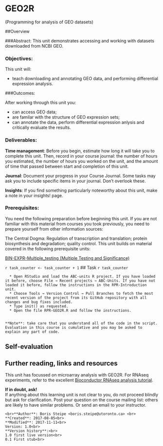# GEO2R {#geo2r}
(Programming for analysis of GEO datasets)

##Overview

###Abstract:
This unit demonstrates accessing and working with datasets downloaded from NCBI GEO.

### Objectives:
This unit will:

  * teach downloading and annotating GEO data, and performing differential expression analysis.

###Outcomes:

After working through this unit you:

  * can access GEO data;
  * are familar with the structure of GEO expression sets;
  * can annotate the data, perform differential expression anlysis and critically evaluate the results.

### Deliverables:
**Time management**: Before you begin, estimate how long it will take you to complete this unit. Then, record in your course journal: the number of hours you estimated, the number of hours you worked on the unit, and the amount of time that passed between start and completion of this unit.

**Journal**: Document your progress in your Course Journal. Some tasks may ask you to include specific items in your journal. Don't overlook these.

**Insights**: If you find something particularly noteworthy about this unit, make a note in your insights! page.

### Prerequisites:

You need the following preparation before beginning this unit. If you are not familiar with this material from courses you took previously, you need to prepare yourself from other information sources:

The Central Dogma: Regulation of transcription and translation; protein biosynthesis and degradation; quality control.
This unit builds on material covered in the following prerequisite units:

[BIN-EXPR-Multiple_testing (Multiple Testing and Significance)](#multiple-testing)<br>

`r task_counter <- task_counter + 1`
## Task `r task_counter`

```block
  * Open RStudio and load the ABC-units R project. If you have loaded it before, choose File → Recent projects → ABC-Units. If you have not loaded it before, follow the instructions in the RPR-Introduction unit.
  * Choose Tools → Version Control → Pull Branches to fetch the most recent version of the project from its GitHub repository with all changes and bug fixes included.
  * Type init() as requested.
  * Open the file RPR-GEO2R.R and follow the instructions.

 
**Note**: take care that you understand all of the code in the script. Evaluation in this course is cumulative and you may be asked to explain any part of code.
```

## Self-evaluation

## Further reading, links and resources
This unit has focussed on microarray analysis with GEO2R. For RNAseq experiments, refer to the excellent [Bioconductor RNAseq analysis tutorial](https://master.bioconductor.org/packages/release/workflows/html/RNAseq123.html). 
 
**If in doubt, ask!**<br>
If anything about this learning unit is not clear to you, do not proceed blindly but ask for clarification. Post your question on the course mailing list: others are likely to have similar problems. Or send an email to your instructor.

```block2
<br>**Author**: Boris Steipe <boris.steipe@utoronto.ca> <br>
**Created**: 2017-08-05<br>
**Modified**: 2017-11-11<br>
Version: 1.0<br>
**Version history**:<br>
1.0 first live version<br>
0.1 First stub<br>
``` 